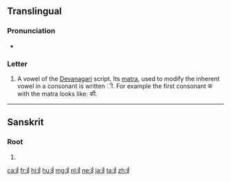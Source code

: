 {{Devanagari character info|hex=0908|name=DEVANAGARI LETTER II|image=[[File:Deva-ī.png|100px]]}}  
==Translingual==

===Pronunciation===
* {{IPA|/iː/|lang=mul}}

===Letter===
{{mul-Deva|ī}}

# A vowel of the [[Devanagari]] script.  Its [[matra]], used to modify the inherent vowel in a consonant is written &#x0940;.  For example the first consonant क with the matra looks like: की.

----

==Sanskrit==

===Root===
{{head|sa|root}}

# {{alternative form of|इ|lang=sa}}

[[ca:ई]]
[[fr:ई]]
[[hi:ई]]
[[hu:ई]]
[[mg:ई]]
[[nl:ई]]
[[ne:ई]]
[[ja:ई]]
[[ta:ई]]
[[zh:ई]]